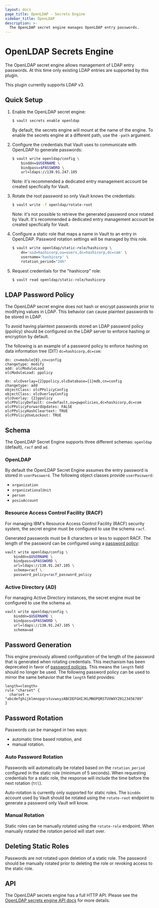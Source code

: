 ```yaml
---
layout: docs
page_title: OpenLDAP - Secrets Engine
sidebar_title: OpenLDAP
description: >-
  The OpenLDAP secret engine manages OpenLDAP entry passwords.
---
```


# OpenLDAP Secrets Engine

The OpenLDAP secret engine allows management of LDAP entry passwords. At this time
only existing LDAP entries are supported by this plugin.

This plugin currently supports LDAP v3.

## Quick Setup

1. Enable the OpenLDAP secret engine:

    ```sh
    $ vault secrets enable openldap
    ```

    By default, the secrets engine will mount at the name of the engine. To
    enable the secrets engine at a different path, use the `-path` argument.

2. Configure the credentials that Vault uses to communicate with OpenLDAP
    to generate passwords:

    ```sh
    $ vault write openldap/config \
        binddn=$USERNAME \
        bindpass=$PASSWORD \
        url=ldaps://138.91.247.105
    ```

    Note: it's recommended a dedicated entry management account be created specfically for Vault.

3. Rotate the root password so only Vault knows the credentials:

    ```sh
    $ vault write -f openldap/rotate-root
    ```

    Note: it's not possible to retrieve the generated password once rotated by Vault.
    It's recommended a dedicated entry management account be created specfically for Vault.

3. Configure a static role that maps a name in Vault to an entry in OpenLDAP.
    Password rotation settings will be managed by this role.

    ```sh
    $ vault write openldap/static-role/hashicorp \
        dn='uid=hashicorp,ou=users,dc=hashicorp,dc=com' \
        username='hashicorp' \
        rotation_period="24h"
    ```

4. Request credentials for the "hashicorp" role:

    ```sh
    $ vault read openldap/static-role/hashicorp
    ```

## LDAP Password Policy

The OpenLDAP secret engine does not hash or encrypt passwords prior to modifying 
values in LDAP.  This behavior can cause plaintext passwords to be stored in LDAP.

To avoid having plaintext passwords stored an LDAP password policy (ppolicy) should 
be configured on the LDAP server to enforce hashing or encryption by default.

The following is an example of a password policy to enforce hashing on data information 
tree (DIT) `dc=hashicorp,dc=com`:

```
dn: cn=module{0},cn=config
changetype: modify
add: olcModuleLoad
olcModuleLoad: ppolicy

dn: olcOverlay={2}ppolicy,olcDatabase={1}mdb,cn=config
changetype: add
objectClass: olcPPolicyConfig
objectClass: olcOverlayConfig
olcOverlay: {2}ppolicy
olcPPolicyDefault: cn=default,ou=pwpolicies,dc=hashicorp,dc=com
olcPPolicyForwardUpdates: FALSE
olcPPolicyHashCleartext: TRUE
olcPPolicyUseLockout: TRUE
```  

## Schema

The OpenLDAP Secret Engine supports three different schemas: `openldap` (default),
`racf` and `ad`.

### OpenLDAP

By default the OpenLDAP Secret Engine assumes the entry password is stored in `userPassword`.
The following object classes provide `userPassword`:

* `organization`
* `organizationalUnit`
* `person`
* `posixAccount`

### Resource Access Control Facility (RACF)

For managing IBM's Resource Access Control Facility (RACF) security system, the secret
engine must be configured to use the schema `racf`.

Generated passwords must be 8 characters or less to support RACF. The length of the
password can be configured using a [password policy](/docs/concepts/password-policies):

```bash
vault write openldap/config \
	binddn=$USERNAME \
	bindpass=$PASSWORD \
	url=ldaps://138.91.247.105 \
	schema=racf \
	password_policy=racf_password_policy
```

### Active Directory (AD)

For managing Active Directory instances, the secret engine must be configured to use the
schema `ad`.

```bash
vault write openldap/config \
	binddn=$USERNAME \
	bindpass=$PASSWORD \
	url=ldaps://138.91.247.105 \
	schema=ad
```

## Password Generation

This engine previously allowed configuration of the length of the password that is generated
when rotating credentials. This mechanism has been deprecated in favor of
[password policies](/docs/concepts/password-policies). This means the `length` field should
no longer be used. The following password policy can be used to mirror the same behavior
that the `length` field provides:

```hcl
length=<length>
rule "charset" {
  charset = "abcdefghijklmnopqrstuvwxyzABCDEFGHIJKLMNOPQRSTUVWXYZ0123456789"
}
```

## Password Rotation

Passwords can be managed in two ways:

* automatic time based rotation, and
* manual rotation.

### Auto Password Rotation

Passwords will automatically be rotated based on the `rotation_period` configured
in the static role (minimum of 5 seconds). When requesting credentials for a static
role, the response will include the time before the next rotation (`ttl`).

Auto-rotation is currently only supported for static roles. The `binddn` account used
by Vault should be rotated using the `rotate-root` endpoint to generate a password
only Vault will know.

### Manual Rotation

Static roles can be manually rotated using the `rotate-role` endpoint. When manually
rotated the rotation period will start over.

## Deleting Static Roles

Passwords are not rotated upon deletion of a static role. The password should be manually
rotated prior to deleting the role or revoking access to the static role.

## API

The OpenLDAP secrets engine has a full HTTP API. Please see the [OpenLDAP secrets engine API docs](/api-docs/secret/openldap)
for more details.
